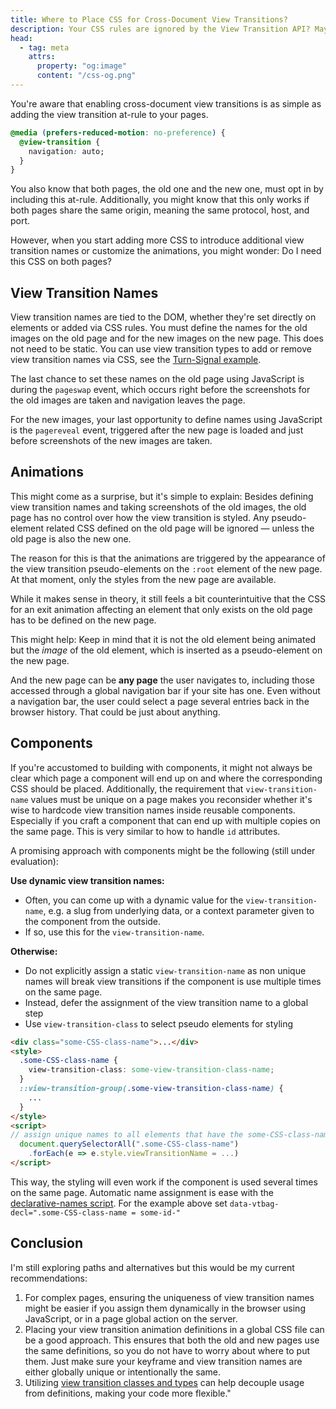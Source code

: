 ```yaml
---
title: Where to Place CSS for Cross-Document View Transitions?
description: Your CSS rules are ignored by the View Transition API? Maybe you put them in the wrong place.
head:
  - tag: meta
    attrs:
      property: "og:image"
      content: "/css-og.png"
---
```


You're aware that enabling cross-document view transitions is as simple as adding the view transition at-rule to your pages.

```css
@media (prefers-reduced-motion: no-preference) {
  @view-transition {
    navigation: auto;
  }
}
```
You also know that both pages, the old one and the new one, must opt in by including this at-rule. Additionally, you might know that this only works if both pages share the same origin, meaning the same protocol, host, and port.

However, when you start adding more CSS to introduce additional view transition names or customize the animations, you might wonder: Do I need this CSS on both pages?

## View Transition Names
View transition names are tied to the DOM, whether they're set directly on elements or added via CSS rules. You must define the names for the old images on the old page and for the new images on the new page. This does not need to be static. You can use view transition types to add or remove view transition names via CSS, see the [Turn-Signal example](/tools/turn-signal/#switching-transition-names).

The last chance to set these names on the old page using JavaScript is during the `pageswap` event, which occurs right before the screenshots for the old images are taken and navigation leaves the page.

For the new images, your last opportunity to define names using JavaScript is the `pagereveal` event, triggered after the new page is loaded and just before screenshots of the new images are taken.

## Animations
This might come as a surprise, but it's simple to explain: Besides defining view transition names and taking screenshots of the old images, the old page has no control over how the view transition is styled. Any pseudo-element related CSS defined on the old page will be ignored &mdash; unless the old page is also the new one.

The reason for this is that the animations are triggered by the appearance of the view transition pseudo-elements on the `:root` element of the new page. At that moment, only the styles from the new page are available.

While it makes sense in theory, it still feels a bit counterintuitive that the CSS for an exit animation affecting an element that only exists on the old page has to be defined on the new page.

This might help: Keep in mind that it is not the old element being animated but the _image_ of the old element, which is inserted as a pseudo-element on the new page.

And the new page can be **any page** the user navigates to, including those accessed through a global navigation bar if your site has one. Even without a navigation bar, the user could select a page several entries back in the browser history. That could be just about anything.


## Components
If you're accustomed to building with components, it might not always be clear which page a component will end up on and where the corresponding CSS should be placed. Additionally, the requirement that `view-transition-name` values must be unique on a page makes you reconsider whether it's wise to hardcode view transition names inside reusable components. Especially if you craft a component that can end up with multiple copies on the same page. This is very similar to how to handle `id` attributes.

A promising approach with components might be the following (still under evaluation):

**Use dynamic view transition names:**
- Often, you can come up with a dynamic value for the `view-transition-name`, e.g. a slug from underlying data, or a context parameter given to the component from the outside.
- If so, use this for the `view-transition-name`.

**Otherwise:**
- Do not explicitly assign a static `view-transition-name` as non unique names will break view transitions if the component is use multiple times on the same page.
- Instead, defer the assignment of the view transition name to a global step
- Use `view-transition-class` to select pseudo elements for styling
```html
<div class="some-CSS-class-name">...</div>
<style>
  .some-CSS-class-name {
    view-transition-class: some-view-transition-class-name;
  }
  ::view-transition-group(.some-view-transition-class-name) {
    ...
  }
</style>
<script>
// assign unique names to all elements that have the some-CSS-class-name class
  document.querySelectorAll(".some-CSS-class-name")
    .forEach(e => e.style.viewTransitionName = ...)
</script>
```

This way, the styling will even work if the component is used several times on the same page. Automatic name assignment is ease with the [declarative-names script](/tools/utensil-drawer/#declarative-names). For the example above set `data-vtbag-decl=".some-CSS-class-name = some-id-"`


## Conclusion
I'm still exploring paths and alternatives but this would be my current recommendations:
1. For complex pages, ensuring the uniqueness of view transition names might be easier if you assign them dynamically in the browser using JavaScript, or in a page global action on the server.
2. Placing your view transition animation definitions in a global CSS file can be a good approach. This ensures that both the old and new pages use the same definitions, so you do not have to worry about where to put them. Just make sure your keyframe and view transition names are either globally unique or intentionally the same.
3. Utilizing [view transition classes and types](/basics/styling/#-with-classes) can help decouple usage from definitions, making your code more flexible."
